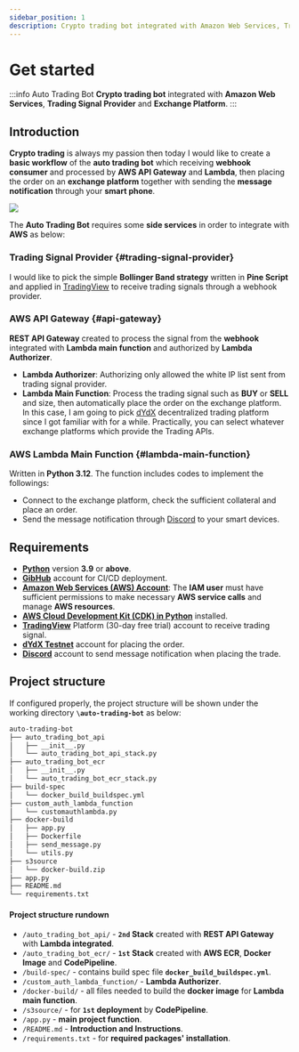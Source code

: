 ```yaml
---
sidebar_position: 1
description: Crypto trading bot integrated with Amazon Web Services, Trading Signal Provider and Exchange Platform.
---
```


# Get started

:::info Auto Trading Bot
**Crypto trading bot** integrated with **Amazon Web Services**, **Trading Signal Provider** and **Exchange Platform**.
:::

## Introduction
**Crypto trading** is always my passion then today I would like to create a **basic workflow** of the **auto trading bot** which receiving **webhook consumer** and processed by **AWS API Gateway** and **Lambda**, then placing the order on an **exchange platform** together with sending the **message notification** through your **smart phone**.

![](./img/flow-diagram-v1.1.png)

The **Auto Trading Bot** requires some **side services** in order to integrate with **AWS** as below:

<TOCInline toc={toc} minHeadingLevel={3} maxHeadingLevel={3} />

### Trading Signal Provider {#trading-signal-provider} 
I would like to pick the simple **Bollinger Band strategy** written in **Pine Script** and applied in [TradingView](https://www.tradingview.com/?aff_id=143029) to receive trading signals through a webhook provider.

### AWS API Gateway {#api-gateway}
**REST API Gateway** created to process the signal from the **webhook** integrated with **Lambda main function** and authorized by **Lambda Authorizer**.
- **Lambda Authorizer**: Authorizing only allowed the white IP list sent from trading signal provider.
- **Lambda Main Function**: Process the trading signal such as **BUY** or **SELL** and size, then automatically place the order on the exchange platform. In this case, I am going to pick [dYdX](https://dydx.trade/) decentralized trading platform since I got familiar with for a while. Practically, you can select whatever exchange platforms which provide the Trading APIs.

### AWS Lambda Main Function {#lambda-main-function}
Written in **Python 3.12**. The function includes codes to implement the followings:
- Connect to the exchange platform, check the sufficient collateral and place an order.
- Send the message notification through [Discord](https://discord.com/) to your smart devices.

## Requirements
- [**Python**](https://www.python.org/doc/versions/) version **3.9** or **above**.
- [**GibHub**](https://github.com/) account for CI/CD deployment.
- [**Amazon Web Services (AWS) Account**](https://aws.amazon.com/): The **IAM user** must have sufficient permissions to make necessary **AWS service calls** and manage **AWS resources**.
- [**AWS Cloud Development Kit (CDK) in Python**](https://docs.aws.amazon.com/cdk/v2/guide/work-with-cdk-python.html) installed.
- [**TradingView**](https://www.tradingview.com/?aff_id=143029) Platform (30-day free trial) account to receive trading signal.
- [**dYdX Testnet**](https://v4.testnet.dydx.exchange/trade/ETH-USD) account for placing the order.
- [**Discord**](https://discord.com/) account to send message notification when placing the trade.

## Project structure

If configured properly, the project structure will be shown under the working directory **`\auto-trading-bot`** as below:

```bash
auto-trading-bot
├── auto_trading_bot_api
│   ├── __init__.py
│   └── auto_trading_bot_api_stack.py
├── auto_trading_bot_ecr
│   ├── __init__.py
│   └── auto_trading_bot_ecr_stack.py
├── build-spec
│   └── docker_build_buildspec.yml
├── custom_auth_lambda_function
│   └── customauthlambda.py
├── docker-build
│   ├── app.py
│   ├── Dockerfile
│   ├── send_message.py
│   └── utils.py
├── s3source
│   └── docker-build.zip
├── app.py
├── README.md
└── requirements.txt
```

#### Project structure rundown

- `/auto_trading_bot_api/` - **`2nd` Stack** created with **REST API Gateway** with **Lambda integrated**.
- `/auto_trading_bot_ecr/` - **`1st` Stack** created with **AWS ECR**, **Docker Image** and **CodePipeline**.
- `/build-spec/` - contains build spec file **`docker_build_buildspec.yml`**.
- `/custom_auth_lambda_function/` - **Lambda Authorizer**.
- `/docker-build/` - all files needed to build the **docker image** for **Lambda main function**.
- `/s3source/` - for **`1st` deployment** by **CodePipeline**.
- `/app.py` - **main project function**.
- `/README.md` - **Introduction and Instructions**.
- `/requirements.txt` - for **required packages' installation**.


